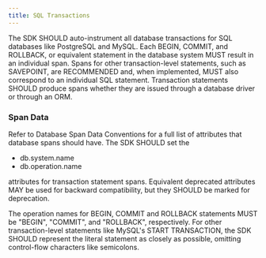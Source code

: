 ```yaml
---
title: SQL Transactions
---
```


The SDK SHOULD auto-instrument all database transactions for SQL databases like PostgreSQL and MySQL.
Each BEGIN, COMMIT, and ROLLBACK, or equivalent statement in the database system MUST result in an individual span.
Spans for other transaction-level statements, such as SAVEPOINT, are RECOMMENDED and, when implemented, MUST also correspond to an individual SQL statement.
Transaction statements SHOULD produce spans whether they are issued through a database driver or through an ORM.

### Span Data

Refer to <Link to="https://getsentry.github.io/sentry-conventions/generated/attributes/db.html">Database Span Data Conventions</Link> for a full list of attributes that database spans should have.
The SDK SHOULD set the

- db.system.name
- db.operation.name

attributes for transaction statement spans.
Equivalent deprecated attributes MAY be used for backward compatibility, but they SHOULD be marked for deprecation.

The operation names for BEGIN, COMMIT and ROLLBACK statements MUST be "BEGIN", "COMMIT", and "ROLLBACK", respectively.
For other transaction-level statements like MySQL's START TRANSACTION, the SDK SHOULD represent the literal statement as closely as possible, omitting control-flow characters like semicolons.
